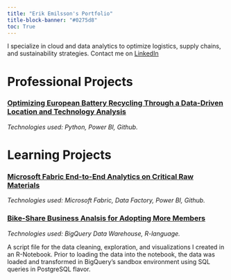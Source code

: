 ```yaml
---
title: "Erik Emilsson's Portfolio"
title-block-banner: "#0275d8"
toc: True
---
```


I specialize in cloud and data analytics to optimize logistics, supply chains, and sustainability strategies. Contact me on [LinkedIn](www.linkedin.com/in/erikemilsson)

# Professional Projects

### [Optimizing European Battery Recycling Through a Data-Driven Location and Technology Analysis](projects/Eliminate/eliminate.qmd)

*Technologies used: Python, Power BI, Github.*

# Learning Projects

### [Microsoft Fabric End-to-End Analytics on Critical Raw Materials](projects/Fabric_CRM_Learning_Project/Fabric_CRM_Learning_Project.qmd)

*Technologies used: Microsoft Fabric, Data Factory, Power BI, Github.*

### [Bike-Share Business Analsis for Adopting More Members](projects/Capstone/Capstone.qmd)

*Technologies used: BigQuery Data Warehouse, R-language.*

A script file for the data cleaning, exploration, and visualizations I created in an R-Notebook. Prior to loading the data into the notebook, the data was loaded and transformed in BigQuery's sandbox environment using SQL queries in PostgreSQL flavor.